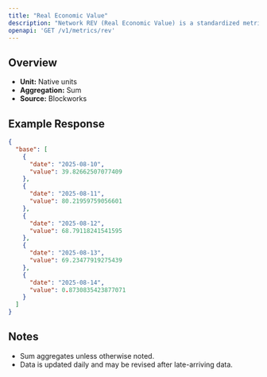 ```yaml
---
title: "Real Economic Value"
description: "Network REV (Real Economic Value) is a standardized metric that tracks blockchain value accrual generated by user activity. REV consists of both in-protocol transaction fees and out-of-protocol tips that users pay for transaction execution, so it measures the monetary demand to transact onchain."
openapi: 'GET /v1/metrics/rev'
---
```


## Overview

- **Unit:** Native units
- **Aggregation:** Sum
- **Source:** Blockworks

## Example Response

```json
{
  "base": [
    {
      "date": "2025-08-10",
      "value": 39.82662507077409
    },
    {
      "date": "2025-08-11",
      "value": 80.21959759056601
    },
    {
      "date": "2025-08-12",
      "value": 68.79118241541595
    },
    {
      "date": "2025-08-13",
      "value": 69.23477919275439
    },
    {
      "date": "2025-08-14",
      "value": 0.8730835423877071
    }
  ]
}
```

## Notes
- Sum aggregates unless otherwise noted.
- Data is updated daily and may be revised after late-arriving data.
